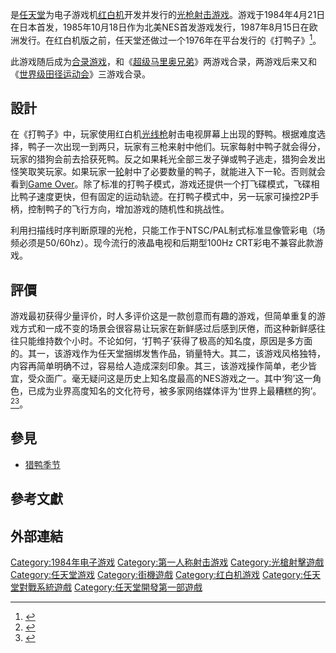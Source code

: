 {{NoteTA
| G1=Games
}}

{{Infobox VG
| title = 打鸭子
| image = Duck Hunt.jpg
| caption = 日版封面
| japanese = ダックハント
| english = Duck Hunt
| developer = [[任天堂開發第一部|任天堂開發第一部]]<br/>[[Intelligent_Systems|Intelligent Systems]]<ref>{{cite web |title=Games - Intelligent Systems Co., Ltd. |url=https://www.intsys.co.jp/works/games/ |website=intsys.co.jp |access-date=August 4, 2020 |archive-url=https://web.archive.org/web/20170219003228/https://www.intsys.co.jp/works/games/ |archive-date=February 19, 2017}}</ref><ref>{{cite web |title=I.S. Company Information |url=http://intsys.co.jp/information/ |website=intsys.co.jp |access-date=August 4, 2020 |archive-url=https://web.archive.org/web/19980110040353/http://intsys.co.jp/information/ |archive-date=January 10, 1998}}</ref>
| publisher = [[任天堂|任天堂]]
| released = {{vgr|JP|1984年4月21日|NA|1985年10月18日|EU|1987年8月15日}}
| director = [[宮本茂|宮本茂]]
| producer = [[橫井軍平|橫井軍平]]
| designer = 宮本茂
| artist = 清武博二
| composer = [[田中宏和|田中宏和]]
| platform = [[红白机|红白机]]
| genre = [[光枪射击游戏|光枪射击]]
| modes = [[单人电子游戏|单人]]
}}

{{vgname|打鸭子|ja=ダックハント|en=Duck Hunt|official=打獵}}是[[任天堂|任天堂]]为电子游戏机[[红白机|红白机]]开发并发行的[[光枪射击游戏|光枪射击游戏]]。游戏于1984年4月21日在日本首发，1985年10月18日作为北美NES首发游戏发行，1987年8月15日在欧洲发行。在红白机版之前，任天堂还做过一个1976年在{{le|雷射軀體射擊系統|Laser Clay Shooting System}}平台发行的《打鸭子》<ref>{{Cite web |url=http://www.japan-games.com/Database/images/Nintendo/TV-Game/Duckhunt/index.htm |title=Nintendo Duck Hunt (1976) |accessdate=2014-07-18 |archive-date=2007-03-02 |archive-url=https://web.archive.org/web/20070302073933/http://www.japan-games.com/Database/images/Nintendo/TV-Game/Duckhunt/index.htm |dead-url=no }}</ref>。

此游戏随后成为[[合录游戏|合录游戏]]，和《[[超级马里奥兄弟|超级马里奥兄弟]]》两游戏合录，两游戏后来又和《[[世界级田径运动会|世界级田径运动会]]》三游戏合录。

== 設計 ==
在《打鸭子》中，玩家使用红白机[[光线枪|光线枪]]射击电视屏幕上出现的野鸭。根据难度选择，鸭子一次出现一到两只，玩家有三枪来射中他们。玩家每射中鸭子就会得分，玩家的猎狗会前去拾获死鸭。反之如果耗光全部三发子弹或鸭子逃走，猎狗会发出怪笑取笑玩家。如果玩家一[[关卡_(电子游戏)|轮]]射中了必要数量的鸭子，就能进入下一轮。否则就会看到[[Game_Over|Game Over]]。除了标准的打鸭子模式，游戏还提供一个打飞碟模式，飞碟相比鸭子速度更快，但有固定的运动轨迹。在打鸭子模式中，另一玩家可操控2P手柄，控制鸭子的飞行方向，增加游戏的随机性和挑战性。

利用扫描线时序判断原理的光枪，只能工作于NTSC/PAL制式标准显像管彩电（场频必须是50/60hz）。现今流行的液晶电视和后期型100Hz CRT彩电不兼容此款游戏。

== 評價 ==
游戏最初获得少量评价，时人多评价这是一款创意而有趣的游戏，但简单重复的游戏方式和一成不变的场景会很容易让玩家在新鲜感过后感到厌倦，而这种新鲜感往往只能维持数个小时。不论如何，‘打鸭子’获得了极高的知名度，原因是多方面的。其一，该游戏作为任天堂捆绑发售作品，销量特大。其二，该游戏风格独特，内容再简单明确不过，容易给人造成深刻印象。其三，该游戏操作简单，老少皆宜，受众面广。毫无疑问这是历史上知名度最高的NES游戏之一。其中‘狗’这一角色，已成为业界高度知名的文化符号，被多家网络媒体评为‘世界上最糟糕的狗’。<ref name="Allgame review">{{cite web |url=http://www.allgame.com/game.php?id=9967&tab=review |title=Duck Hunt Overview |accessdate=2006-11-20 |publisher=[[All_Media_Guide|All Media Guide]] |archive-date=2014-11-14 |archive-url=https://web.archive.org/web/20141114211711/http://www.allgame.com/game.php?id=9967&tab=review |dead-url=yes }}</ref><ref name="Gamespot people">{{cite web|url=http://www.gamespot.com/supermarioduckhunt|title=Duck Hunt|accessdate=2006-11-20|publisher=GameSpot|archive-date=2013-01-23|archive-url=https://archive.today/20130123212701/http://www.gamespot.com/supermarioduckhunt|dead-url=no}}</ref>。

== 參見 ==
* [[猎鸭季节|猎鸭季节]]

== 參考文獻 ==
{{reflist}}

== 外部連結 ==

{{宮本茂}}
{{任天堂明星大亂鬥系列}}

{{DEFAULTSORT:Duck Hunt}}
[[Category:1984年电子游戏|Category:1984年电子游戏]]
[[Category:第一人称射击游戏|Category:第一人称射击游戏]]
[[Category:光槍射擊遊戲|Category:光槍射擊遊戲]]
[[Category:任天堂游戏|Category:任天堂游戏]]
[[Category:街機遊戲|Category:街機遊戲]]
[[Category:红白机游戏|Category:红白机游戏]]
[[Category:任天堂對戰系統遊戲|Category:任天堂對戰系統遊戲]]
[[Category:任天堂開發第一部遊戲|Category:任天堂開發第一部遊戲]]